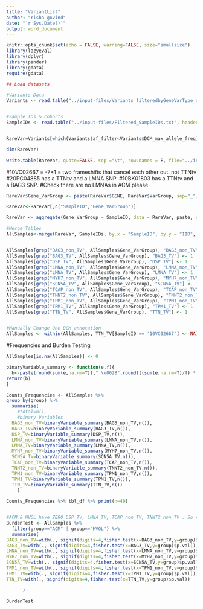 ```yaml
---
title: "VariantList"
author: "risha govind"
date: "`r Sys.Date()`"
output: word_document
---
```


```r
knitr::opts_chunk$set(echo = FALSE, warning=FALSE, size="smallsize")
library(lazyeval)
library(dplyr)
library(pander)
library(gdata)
require(gdata)

```


```r
## Load datasets

#Variants Data
Variants <- read.table("../input-files/Variants_filteredbyGeneVarType_allGroups_allfreq.txt", header=T) 


#Sample IDs & cohorts
SampleIDs <- read.table("../input-files/Filtered_SampleIDs.txt", header=T) 



```

```r

RareVar=Variants[which(Variants$af_filter<Variants$DCM_max_allele_freq),]

dim(RareVar)

write.table(RareVar, quote=FALSE, sep ="\t", row.names = F, file="../intermediate-files/Variants_filteredbyGeneVarType_allGroups_Rare.txt") 

```

#10VC02667 = -7+1 = two frameshifts that cancel each other out.  not TTNtv
#20PC04885 has a TTNtv and a LMNA SNP. 
#10BK01803 has a TTNtv and a BAG3 SNP. 
#Check there are no LMNAs in ACM please 


```r

RareVar$Gene_VarGroup <- paste(RareVar$GENE, RareVar$VarGroup, sep="_")

RareVar<-RareVar[,c("SampleID","Gene_VarGroup")]

RareVar <- aggregate(Gene_VarGroup ~ SampleID, data = RareVar, paste, collapse = ",")

#Merge Tables
AllSamples<-merge(RareVar, SampleIDs, by.x = "SampleID", by.y = "IID", all = TRUE) 


AllSamples[grep("BAG3_non_TV", AllSamples$Gene_VarGroup), "BAG3_non_TV"] <- 1
AllSamples[grep("BAG3_TV", AllSamples$Gene_VarGroup), "BAG3_TV"] <- 1
AllSamples[grep("DSP_TV", AllSamples$Gene_VarGroup), "DSP_TV"] <- 1
AllSamples[grep("LMNA_non_TV", AllSamples$Gene_VarGroup), "LMNA_non_TV"] <- 1
AllSamples[grep("LMNA_TV", AllSamples$Gene_VarGroup), "LMNA_TV"] <- 1
AllSamples[grep("MYH7_non_TV", AllSamples$Gene_VarGroup), "MYH7_non_TV"] <- 1
AllSamples[grep("SCN5A_TV", AllSamples$Gene_VarGroup), "SCN5A_TV"] <- 1
AllSamples[grep("TCAP_non_TV", AllSamples$Gene_VarGroup), "TCAP_non_TV"] <- 1
AllSamples[grep("TNNT2_non_TV", AllSamples$Gene_VarGroup), "TNNT2_non_TV"] <- 1
AllSamples[grep("TPM1_non_TV", AllSamples$Gene_VarGroup), "TPM1_non_TV"] <- 1
AllSamples[grep("TPM1_TV", AllSamples$Gene_VarGroup), "TPM1_TV"] <- 1
AllSamples[grep("TTN_TV", AllSamples$Gene_VarGroup), "TTN_TV"] <- 1


#Manually Change One DCM annotation
AllSamples <- within(AllSamples, TTN_TV[SampleID == '10VC02667'] <- NA)


```

#Frequencies and Burden Testing 
```r

AllSamples[is.na(AllSamples)] <- 0

binaryVariable_summary <- function(e,f){
  b<-paste(round(sum(e,na.rm=T))," \u0028",round(((sum(e,na.rm=T)/f) * 100), digits=1),"\u0025\u0029", sep="")
return(b)
}

Counts_Frequencies <- AllSamples %>%
group_by(group) %>%
  summarise(
    #total=n(),
    #binary Variables
  BAG3_non_TV=binaryVariable_summary(BAG3_non_TV,n()),
  BAG3_TV=binaryVariable_summary(BAG3_TV,n()),
  DSP_TV=binaryVariable_summary(DSP_TV,n()),
  LMNA_non_TV=binaryVariable_summary(LMNA_non_TV,n()),
  LMNA_TV=binaryVariable_summary(LMNA_TV,n()),
  MYH7_non_TV=binaryVariable_summary(MYH7_non_TV,n()),
  SCN5A_TV=binaryVariable_summary(SCN5A_TV,n()),
  TCAP_non_TV=binaryVariable_summary(TCAP_non_TV,n()),
  TNNT2_non_TV=binaryVariable_summary(TNNT2_non_TV,n()),
  TPM1_non_TV=binaryVariable_summary(TPM1_non_TV,n()),
  TPM1_TV=binaryVariable_summary(TPM1_TV,n()),
  TTN_TV=binaryVariable_summary(TTN_TV,n())
    ) 

Counts_Frequencies %>% tbl_df %>% print(n=40)


#ACM & HVOL have ZERO DSP_TV, LMNA_TV, TCAP_non_TV, TNNT2_non_TV . So removed
BurdenTest <- AllSamples %>%
  filter(group=="ACM" | group=="HVOL") %>%
  summarise(
BAG3_non_TV=with(., signif(digits=4,fisher.test(x=BAG3_non_TV,y=group)$p.val)),
BAG3_TV=with(., signif(digits=4,fisher.test(x=BAG3_TV,y=group)$p.val)),
LMNA_non_TV=with(., signif(digits=4,fisher.test(x=LMNA_non_TV,y=group)$p.val)),
MYH7_non_TV=with(., signif(digits=4,fisher.test(x=MYH7_non_TV,y=group)$p.val)),
SCN5A_TV=with(., signif(digits=4,fisher.test(x=SCN5A_TV,y=group)$p.val)),
TPM1_non_TV=with(., signif(digits=4,fisher.test(x=TPM1_non_TV,y=group)$p.val)),
TPM1_TV=with(., signif(digits=4,fisher.test(x=TPM1_TV,y=group)$p.val)),
TTN_TV=with(., signif(digits=4,fisher.test(x=TTN_TV,y=group)$p.val))

      )

BurdenTest  

```